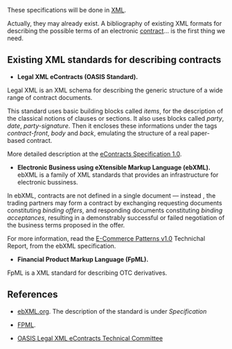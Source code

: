 These specifications will be done in [[XML]].

Actually, they may already exist. A bibliography of existing XML formats for describing the possible terms of an electronic [[Contracts|contract]]... is the first thing we need.

== Existing XML standards for describing contracts ==

* '''Legal XML eContracts (OASIS Standard).''' 
Legal XML is an XML schema for describing the generic structure of a wide range of contract documents.

This standard uses basic building blocks called ''items'', for the description of the classical notions of clauses or sections. It also uses blocks called ''party'', ''date'', ''party-signature''. Then it encloses these informations under the tags ''contract-front'', ''body'' and ''back'', emulating the structure of a real paper-based contract.

More detailed description at the [http://docs.oasis-open.org/legalxml-econtracts/CS01/legalxml-econtracts-specification-1.0.pdf eContracts Specification 1.0].

* '''Electronic Business using eXtensible Markup Language (ebXML).''' ebXML is a family of XML standards that provides an infrastructure for electronic bussiness.

In ebXML, contracts are not defined in a single document — instead , the trading partners may form a contract by exchanging requesting documents constituting ''binding offers'', and responding documents constituting ''binding acceptances'', resulting in a demonstrably successful or failed negotiation of the business terms proposed in the offer.

For more information, read the [http://www.ine.es/nomen2/index.do E-Commerce Patterns v1.0] Technichal Report, from the ebXML specification.

* '''Financial Product Markup Language (FpML).'''
FpML is a XML standard for describing OTC derivatives.


== References ==


* [http://www.ebxml.org ebXML.org]. The description of the standard is under ''Specification''

* [http://www.fpml.org FPML].

* [https://www.oasis-open.org/committees/tc_home.php?wg_abbrev=legalxml-econtracts OASIS Legal XML eContracts Technical Committee]